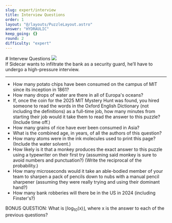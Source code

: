 ```yaml
---
slug: expert/interview
title: Interview Questions
order: 1
layout: "@/layouts/PuzzleLayout.astro"
answer: "HYDRAULIC"
keep_going: {}
round: 2
difficulty: "expert"
---
```



<div class="flex flex-col sm:flex-row justify-between items-center gap-4">
# Intervew Questions
<img class="w-[20rem] border-2 border-gray-300" src={art.src} />
</div>

<div class="italic" style={{fontFamily: "DM Mono, sans-serif"}}>
  If Sidecar wants to infiltrate the bank as a security guard, he’ll have to undergo a high-pressure
  interview.
</div>

<hr></hr>

<ul>
  <li>
    How many potato chips have been consumed on the campus of MIT since its inception in 1861?
  </li>
  <li>How many drops of water are there in all of Europa's oceans?</li>
  <li>
    If, once the coin for the 2025 MIT Mystery Hunt was found, you hired someone to read the words
    in the Oxford English Dictionary (not including the definitions) as a full-time job, how many
    minutes from starting their job would it take them to read the answer to this puzzle? (Include
    time off.)
  </li>
  <li>How many grains of rice have ever been consumed in Asia?</li>
  <li>What is the combined age, in years, of all the authors of this question?</li>
  <li>
    How many atoms were in the ink molecules used to print this page? (Include the water solvent.)
  </li>
  <li>
    How likely is it that a monkey produces the exact answer to this puzzle using a typewriter on
    their first try (assuming said monkey is sure to avoid numbers and punctuation?) (Write the
    reciprocal of the probability.)
  </li>
  <li>
    How many microseconds would it take an able-bodied member of your team to sharpen a pack of
    pencils down to nubs with a manual pencil sharpener (assuming they were really trying and using
    their dominant hand?)
  </li>
  <li>How many bank robberies will there be in the US in 2024 (including Finster's?)</li>
</ul>
BONUS QUESTION: What is ⌊log<sub>10</sub>(x)⌋, where x is the answer to each of the previous
questions?
